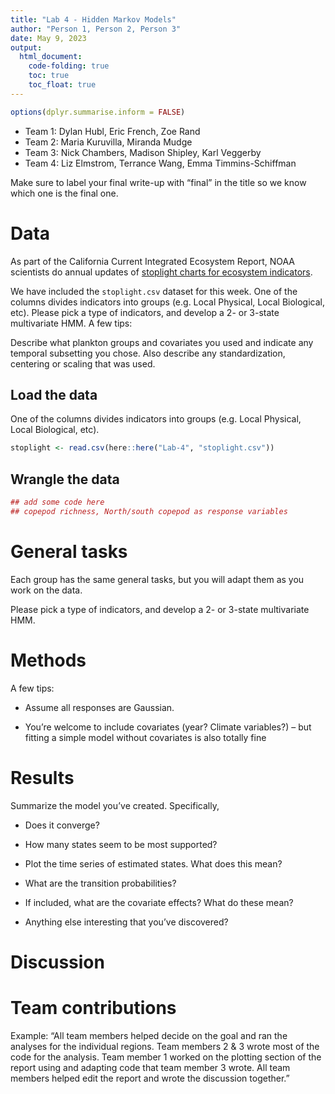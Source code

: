 ```yaml
---
title: "Lab 4 - Hidden Markov Models"
author: "Person 1, Person 2, Person 3"
date: May 9, 2023
output: 
  html_document:
    code-folding: true
    toc: true
    toc_float: true
---
```


```r
options(dplyr.summarise.inform = FALSE)
```

* Team 1: Dylan Hubl, Eric French, Zoe Rand
* Team 2: Maria Kuruvilla, Miranda Mudge
* Team 3: Nick Chambers, Madison Shipley, Karl Veggerby
* Team 4: Liz Elmstrom, Terrance Wang, Emma Timmins-Schiffman

Make sure to label your final write-up with "final" in the title so we know which one is the final one.

# Data

As part of the California Current Integrated Ecosystem Report, NOAA
scientists do annual updates of [stoplight charts for ecosystem
indicators](https://www.fisheries.noaa.gov/west-coast/science-data/ocean-conditions-indicators-trends).

We have included the `stoplight.csv` dataset for this week. One of the
columns divides indicators into groups (e.g. Local Physical, Local
Biological, etc). Please pick a type of indicators, and develop a 2- or
3-state multivariate HMM. A few tips:

Describe what plankton groups and covariates you used and indicate any temporal 
subsetting you chose. Also describe any standardization, centering or scaling 
that was used. 

## Load the data

One of the
columns divides indicators into groups (e.g. Local Physical, Local
Biological, etc). 

```r
stoplight <- read.csv(here::here("Lab-4", "stoplight.csv"))
```

## Wrangle the data

```r
## add some code here
## copepod richness, North/south copepod as response variables
```


# General tasks

Each group has the same general tasks, but you will adapt them as you work on the data.

Please pick a type of indicators, and develop a 2- or 3-state multivariate HMM. 

# Methods

A few tips:

-   Assume all responses are Gaussian.

-   You're welcome to include covariates (year? Climate variables?) --
    but fitting a simple model without covariates is also totally fine

# Results

Summarize the model you've created. Specifically,

-   Does it converge?

-   How many states seem to be most supported?

-   Plot the time series of estimated states. What does this mean?

-   What are the transition probabilities?

-   If included, what are the covariate effects? What do these mean?

-   Anything else interesting that you've discovered?

# Discussion


# Team contributions

Example: "All team members helped decide on the goal and ran the analyses for the individual regions. Team members 2 & 3 wrote most of the code for the analysis. Team member 1 worked on the plotting section of the report using and adapting code that team member 3 wrote. All team members helped edit the report and wrote the discussion together."


